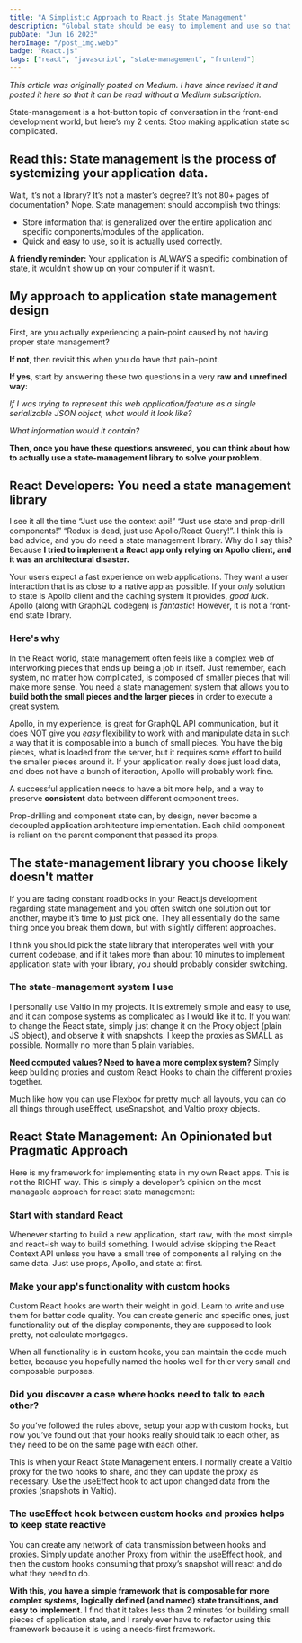 ```yaml
---
title: "A Simplistic Approach to React.js State Management"
description: "Global state should be easy to implement and use so that you aren't afraid to actually use it."
pubDate: "Jun 16 2023"
heroImage: "/post_img.webp"
badge: "React.js"
tags: ["react", "javascript", "state-management", "frontend"]
---
```


_This article was originally posted on Medium. I have since revised it and posted it here so that it can be read without a Medium subscription._

State-management is a hot-button topic of conversation in the front-end development world, but here’s my 2 cents: Stop making application state so complicated.

## Read this: State management is the process of systemizing your application data.
Wait, it’s not a library? It’s not a master’s degree? It’s not 80+ pages of documentation? Nope. State management should accomplish two things:

- Store information that is generalized over the entire application and specific components/modules of the application.
- Quick and easy to use, so it is actually used correctly.

**A friendly reminder:** Your application is ALWAYS a specific combination of state, it wouldn’t show up on your computer if it wasn’t.

## My approach to application state management design
First, are you actually experiencing a pain-point caused by not having proper state management?

**If not**, then revisit this when you do have that pain-point.

**If yes**, start by answering these two questions in a very **raw and unrefined way**:

_If I was trying to represent this web application/feature as a single serializable JSON object, what would it look like?_

_What information would it contain?_

**Then, once you have these questions answered, you can think about how to actually use a state-management library to solve your problem.**


## React Developers: You need a state management library
I see it all the time “Just use the context api!” “Just use state and prop-drill components!” “Redux is dead, just use Apollo/React Query!”. I think this is bad advice, and you do need a state management library. Why do I say this? Because **I tried to implement a React app only relying on Apollo client, and it was an architectural disaster.**

Your users expect a fast experience on web applications. They want a user interaction that is as close to a native app as possible. If your *only* solution to state is Apollo client and the caching system it provides, *good luck*. Apollo (along with GraphQL codegen) is *fantastic*! However, it is not a front-end state library.

### Here's why
In the React world, state management often feels like a complex web of interworking pieces that ends up being a job in itself. Just remember, each system, no matter how complicated, is composed of smaller pieces that will make more sense. You need a state management system that allows you to **build both the small pieces and the larger pieces** in order to execute a great system.

Apollo, in my experience, is great for GraphQL API communication, but it does NOT give you *easy* flexibility to work with and manipulate data in such a way that it is composable into a bunch of small pieces. You have the big pieces, what is loaded from the server, but it requires some effort to build the smaller pieces around it. If your application really does just load data, and does not have a bunch of iteraction, Apollo will probably work fine.

A successful application needs to have a bit more help, and a way to preserve **consistent** data between different component trees.

Prop-drilling and component state can, by design, never become a decoupled application architecture implementation. Each child component is reliant on the parent component that passed its props.


## The state-management library you choose likely doesn't matter
If you are facing constant roadblocks in your React.js development regarding state management and you often switch one solution out for another, maybe it’s time to just pick one. They all essentially do the same thing once you break them down, but with slightly different approaches.

I think you should pick the state library that interoperates well with your current codebase, and if it takes more than about 10 minutes to implement application state with your library, you should probably consider switching.


### The state-management system I use
I personally use Valtio in my projects. It is extremely simple and easy to use, and it can compose systems as complicated as I would like it to. If you want to change the React state, simply just change it on the Proxy object (plain JS object), and observe it with snapshots. I keep the proxies as SMALL as possible. Normally no more than 5 plain variables.

**Need computed values? Need to have a more complex system?** Simply keep building proxies and custom React Hooks to chain the different proxies together.

Much like how you can use Flexbox for pretty much all layouts, you can do all things through useEffect, useSnapshot, and Valtio proxy objects.


## React State Management: An Opinionated but Pragmatic Approach
Here is my framework for implementing state in my own React apps. This is not the RIGHT way. This is simply a developer’s opinion on the most managable approach for react state management:

### Start with standard React
Whenever starting to build a new application, start raw, with the most simple and react-ish way to build something. I would advise skipping the React Context API unless you have a small tree of components all relying on the same data. Just use props, Apollo, and state at first.

### Make your app's functionality with custom hooks
Custom React hooks are worth their weight in gold. Learn to write and use them for better code quality. You can create generic and specific ones, just functionality out of the display components, they are supposed to look pretty, not calculate mortgages.

When all functionality is in custom hooks, you can maintain the code much better, because you hopefully named the hooks well for thier very small and composable purposes.

### Did you discover a case where hooks need to talk to each other?
So you’ve followed the rules above, setup your app with custom hooks, but now you’ve found out that your hooks really should talk to each other, as they need to be on the same page with each other.

This is when your React State Management enters. I normally create a Valtio proxy for the two hooks to share, and they can update the proxy as necessary. Use the useEffect hook to act upon changed data from the proxies (snapshots in Valtio).

### The useEffect hook between custom hooks and proxies helps to keep state reactive
You can create any network of data transmission between hooks and proxies. Simply update another Proxy from within the useEffect hook, and then the custom hooks consuming that proxy’s snapshot will react and do what they need to do.

**With this, you have a simple framework that is composable for more complex systems, logically defined (and named) state transitions, and easy to implement.** I find that it takes less than 2 minutes for building small pieces of application state, and I rarely ever have to refactor using this framework because it is using a needs-first framework.

